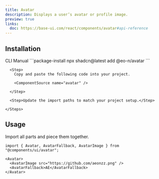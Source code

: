```yaml
---
title: Avatar
description: Displays a user’s avatar or profile image.
preview: true
links:
  doc: https://base-ui.com/react/components/avatar#api-reference
---
```


<ComponentTabs name="avatar-demo" />

## Installation

<CodeTabs>

  <TabsList>
    <TabsTrigger value="cli">CLI</TabsTrigger>
    <TabsTrigger value="manual">Manual</TabsTrigger>
  </TabsList>

  <TabsContent value="cli">
    ```package-install 
    npx shadcn@latest add @eo-n/avatar
    ```
  </TabsContent>

  <TabsContent value="manual">
    <Steps>

      <Step>
        Copy and paste the following code into your project.

        <ComponentSource name="avatar" />

      </Step>
      
      <Step>Update the import paths to match your project setup.</Step>

    </Steps>
  </TabsContent>

</CodeTabs>

## Usage

Import all parts and piece them together.

```tsx
import { Avatar, AvatarFallback, AvatarImage } from "@components/ui/avatar";
```

```tsx
<Avatar>
  <AvatarImage src="https://github.com/aeonzz.png" />
  <AvatarFallback>AE</AvatarFallback>
</Avatar>
```
